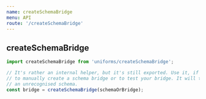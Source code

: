 ```yaml
---
name: createSchemaBridge
menu: API
route: '/createSchemaBridge'
---
```


## createSchemaBridge

```js
import createSchemaBridge from 'uniforms/createSchemaBridge';

// It's rather an internal helper, but it's still exported. Use it, if you want
// to manually create a schema bridge or to test your bridge. It will throw on
// an unrecognised schema.
const bridge = createSchemaBridge(schemaOrBridge);
```
